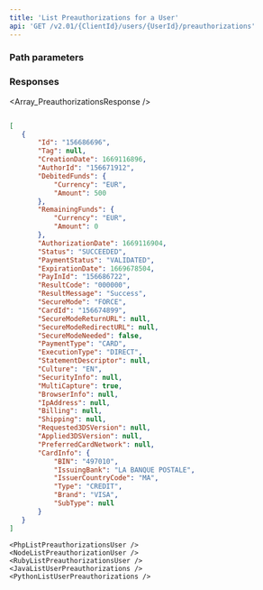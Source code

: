 ```yaml
---
title: 'List Preauthorizations for a User'  
api: 'GET /v2.01/{ClientId}/users/{UserId}/preauthorizations'  
---
```


  

### Path parameters  

<UserId />  

### Responses  

<AccordionGroup><Accordion title="200">  

<Array_PreauthorizationsResponse /></Accordion></AccordionGroup>  

<ResponseExample>  

```json 200  

[
   {
       "Id": "156686696",
       "Tag": null,
       "CreationDate": 1669116896,
       "AuthorId": "156671912",
       "DebitedFunds": {
           "Currency": "EUR",
           "Amount": 500
       },
       "RemainingFunds": {
           "Currency": "EUR",
           "Amount": 0
       },
       "AuthorizationDate": 1669116904,
       "Status": "SUCCEEDED",
       "PaymentStatus": "VALIDATED",
       "ExpirationDate": 1669678504,
       "PayInId": "156686722",
       "ResultCode": "000000",
       "ResultMessage": "Success",
       "SecureMode": "FORCE",
       "CardId": "156674899",
       "SecureModeReturnURL": null,
       "SecureModeRedirectURL": null,
       "SecureModeNeeded": false,
       "PaymentType": "CARD",
       "ExecutionType": "DIRECT",
       "StatementDescriptor": null,
       "Culture": "EN",
       "SecurityInfo": null,
       "MultiCapture": true,
       "BrowserInfo": null,
       "IpAddress": null,
       "Billing": null,
       "Shipping": null,
       "Requested3DSVersion": null,
       "Applied3DSVersion": null,
       "PreferredCardNetwork": null,
       "CardInfo": {
           "BIN": "497010",
           "IssuingBank": "LA BANQUE POSTALE",
           "IssuerCountryCode": "MA",
           "Type": "CREDIT",
           "Brand": "VISA",
           "SubType": null
       }
   }
]  

 ```  

</ResponseExample>  

<RequestExample>  

    <PhpListPreauthorizationsUser />
    <NodeListPreauthorizationUser />
    <RubyListPreauthorizationsUser />
    <JavaListUserPreauthorizations />
    <PythonListUserPreauthorizations />
    
</RequestExample>